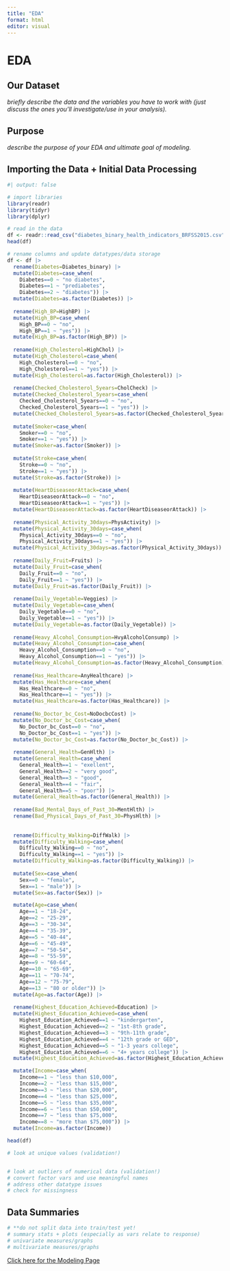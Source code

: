 ```yaml
---
title: "EDA"
format: html
editor: visual
---
```


# EDA

## Our Dataset
*briefly describe the data and the variables you have to work with (just discuss the ones you’ll investigate/use in your analysis).*

## Purpose
*describe the purpose of your EDA and ultimate goal of modeling.*

## Importing the Data + Initial Data Processing

```r
#| output: false

# import libraries
library(readr)
library(tidyr)
library(dplyr)
```


```r
# read in the data
df <- readr::read_csv("diabetes_binary_health_indicators_BRFSS2015.csv")
head(df)

# rename columns and update datatypes/data storage
df <- df |>
  rename(Diabetes=Diabetes_binary) |>
  mutate(Diabetes=case_when(
    Diabetes==0 ~ "no diabetes",
    Diabetes==1 ~ "prediabetes", 
    Diabetes==2 ~ "diabetes")) |>
  mutate(Diabetes=as.factor(Diabetes)) |>
  
  rename(High_BP=HighBP) |>
  mutate(High_BP=case_when(
    High_BP==0 ~ "no",
    High_BP==1 ~ "yes")) |>
  mutate(High_BP=as.factor(High_BP)) |>
  
  rename(High_Cholesterol=HighChol) |>
  mutate(High_Cholesterol=case_when(
    High_Cholesterol==0 ~ "no",
    High_Cholesterol==1 ~ "yes")) |>
  mutate(High_Cholesterol=as.factor(High_Cholesterol)) |>
  
  rename(Checked_Cholesterol_5years=CholCheck) |>
  mutate(Checked_Cholesterol_5years=case_when(
    Checked_Cholesterol_5years==0 ~ "no",
    Checked_Cholesterol_5years==1 ~ "yes")) |>
  mutate(Checked_Cholesterol_5years=as.factor(Checked_Cholesterol_5years)) |>
  
  mutate(Smoker=case_when(
    Smoker==0 ~ "no",
    Smoker==1 ~ "yes")) |>
  mutate(Smoker=as.factor(Smoker)) |>
  
  mutate(Stroke=case_when(
    Stroke==0 ~ "no",
    Stroke==1 ~ "yes")) |>
  mutate(Stroke=as.factor(Stroke)) |>
  
  mutate(HeartDiseaseorAttack=case_when(
    HeartDiseaseorAttack==0 ~ "no",
    HeartDiseaseorAttack==1 ~ "yes")) |>
  mutate(HeartDiseaseorAttack=as.factor(HeartDiseaseorAttack)) |>
  
  rename(Physical_Activity_30days=PhysActivity) |>
  mutate(Physical_Activity_30days=case_when(
    Physical_Activity_30days==0 ~ "no",
    Physical_Activity_30days==1 ~ "yes")) |>
  mutate(Physical_Activity_30days=as.factor(Physical_Activity_30days)) |>
  
  rename(Daily_Fruit=Fruits) |>
  mutate(Daily_Fruit=case_when(
    Daily_Fruit==0 ~ "no",
    Daily_Fruit==1 ~ "yes")) |>
  mutate(Daily_Fruit=as.factor(Daily_Fruit)) |>
  
  rename(Daily_Vegetable=Veggies) |>
  mutate(Daily_Vegetable=case_when(
    Daily_Vegetable==0 ~ "no",
    Daily_Vegetable==1 ~ "yes")) |>
  mutate(Daily_Vegetable=as.factor(Daily_Vegetable)) |>
  
  rename(Heavy_Alcohol_Consumption=HvyAlcoholConsump) |>
  mutate(Heavy_Alcohol_Consumption=case_when(
    Heavy_Alcohol_Consumption==0 ~ "no",
    Heavy_Alcohol_Consumption==1 ~ "yes")) |>
  mutate(Heavy_Alcohol_Consumption=as.factor(Heavy_Alcohol_Consumption)) |>
  
  rename(Has_Healthcare=AnyHealthcare) |>
  mutate(Has_Healthcare=case_when(
    Has_Healthcare==0 ~ "no",
    Has_Healthcare==1 ~ "yes")) |>
  mutate(Has_Healthcare=as.factor(Has_Healthcare)) |>
  
  rename(No_Doctor_bc_Cost=NoDocbcCost) |>
  mutate(No_Doctor_bc_Cost=case_when(
    No_Doctor_bc_Cost==0 ~ "no",
    No_Doctor_bc_Cost==1 ~ "yes")) |>
  mutate(No_Doctor_bc_Cost=as.factor(No_Doctor_bc_Cost)) |>
  
  rename(General_Health=GenHlth) |>
  mutate(General_Health=case_when(
    General_Health==1 ~ "exellent",
    General_Health==2 ~ "very good",
    General_Health==3 ~ "good",
    General_Health==4 ~ "fair",
    General_Health==5 ~ "poor")) |>
  mutate(General_Health=as.factor(General_Health)) |>
  
  rename(Bad_Mental_Days_of_Past_30=MentHlth) |>
  rename(Bad_Physical_Days_of_Past_30=PhysHlth) |>
  
    
  rename(Difficulty_Walking=DiffWalk) |>
  mutate(Difficulty_Walking=case_when(
    Difficulty_Walking==0 ~ "no",
    Difficulty_Walking==1 ~ "yes")) |>
  mutate(Difficulty_Walking=as.factor(Difficulty_Walking)) |>
  
  mutate(Sex=case_when(
    Sex==0 ~ "female",
    Sex==1 ~ "male")) |>
  mutate(Sex=as.factor(Sex)) |>

  mutate(Age=case_when(
    Age==1 ~ "18-24",
    Age==2 ~ "25-29",
    Age==3 ~ "30-34",
    Age==4 ~ "35-39",
    Age==5 ~ "40-44",
    Age==6 ~ "45-49",
    Age==7 ~ "50-54",
    Age==8 ~ "55-59",
    Age==9 ~ "60-64",
    Age==10 ~ "65-69",
    Age==11 ~ "70-74",
    Age==12 ~ "75-79",
    Age==13 ~ "80 or older")) |>
  mutate(Age=as.factor(Age)) |>
  
  rename(Highest_Education_Achieved=Education) |>
  mutate(Highest_Education_Achieved=case_when(
    Highest_Education_Achieved==1 ~ "kindergarten",
    Highest_Education_Achieved==2 ~ "1st-8th grade",
    Highest_Education_Achieved==3 ~ "9th-11th grade",
    Highest_Education_Achieved==4 ~ "12th grade or GED",
    Highest_Education_Achieved==5 ~ "1-3 years college",
    Highest_Education_Achieved==6 ~ "4+ years college")) |>
  mutate(Highest_Education_Achieved=as.factor(Highest_Education_Achieved)) |>

  mutate(Income=case_when(
    Income==1 ~ "less than $10,000",
    Income==2 ~ "less than $15,000",
    Income==3 ~ "less than $20,000",
    Income==4 ~ "less than $25,000",
    Income==5 ~ "less than $35,000",
    Income==6 ~ "less than $50,000",
    Income==7 ~ "less than $75,000",
    Income==8 ~ "more than $75,000")) |>
  mutate(Income=as.factor(Income))

head(df)
```

```r
# look at unique values (validation!)


# look at outliers of numerical data (validation!)
# convert factor vars and use meaningful names
# address other datatype issues
# check for missingness
```


## Data Summaries

```r
# **do not split data into train/test yet!
# summary stats + plots (especially as vars relate to response)
# univariate measures/graphs
# multivariate measures/graphs
```



[Click here for the Modeling Page](Modeling.html)
